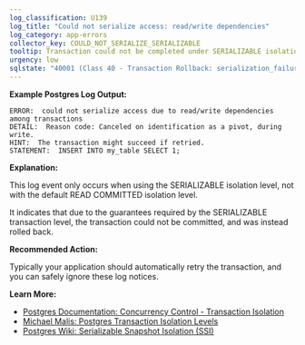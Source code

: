 ```yaml
---
log_classification: U139
log_title: "Could not serialize access: read/write dependencies"
log_category: app-errors
collector_key: COULD_NOT_SERIALIZE_SERIALIZABLE
tooltip: Transaction could not be completed under SERIALIZABLE isolation level
urgency: low
sqlstate: "40001 (Class 40 - Transaction Rollback: serialization_failure)"
---
```


**Example Postgres Log Output:**

```
ERROR:  could not serialize access due to read/write dependencies among transactions
DETAIL:  Reason code: Canceled on identification as a pivot, during write.
HINT:  The transaction might succeed if retried.
STATEMENT:  INSERT INTO my_table SELECT 1;
```

**Explanation:**

This log event only occurs when using the SERIALIZABLE isolation level, not
with the default READ COMMITTED isolation level.

It indicates that due to the guarantees required by the SERIALIZABLE transaction level,
the transaction could not be committed, and was instead rolled back.

**Recommended Action:**

Typically your application should automatically retry the transaction, and you
can safely ignore these log notices.

**Learn More:**

* [Postgres Documentation: Concurrency Control - Transaction Isolation](https://www.postgresql.org/docs/10/static/transaction-iso.html)
* [Michael Malis: Postgres Transaction Isolation Levels](http://malisper.me/postgres-transaction-isolation-levels/)
* [Postgres Wiki: Serializable Snapshot Isolation (SSI)](https://wiki.postgresql.org/wiki/SSI)
